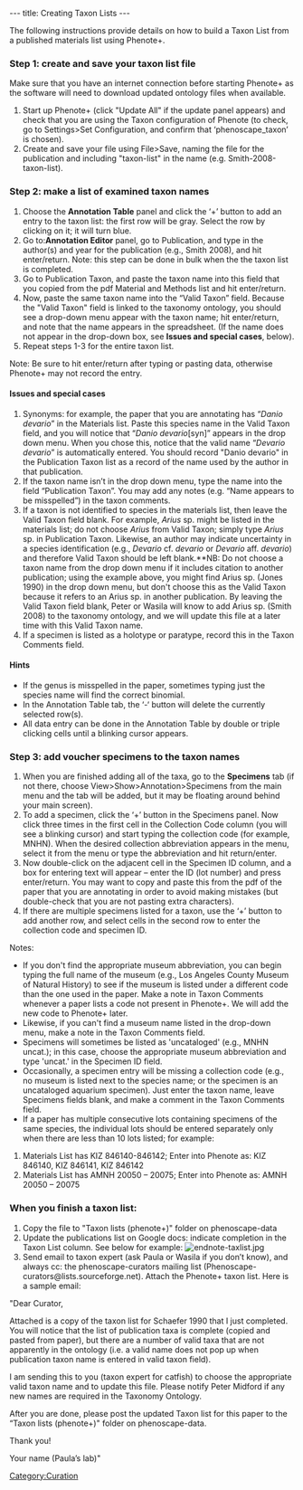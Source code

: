 ---
title: Creating Taxon Lists
---

The following instructions provide details on how to build a Taxon List from a published materials list using Phenote+.

===Step 1: create and save your taxon list file===


Make sure that you have an internet connection before starting Phenote+ as the software will need to download updated ontology files when available.

#Start up Phenote+ (click "Update All" if the update panel appears) and check that you are using the Taxon configuration of Phenote (to check, go to Settings>Set Configuration, and confirm that ‘phenoscape_taxon’ is chosen).
#Create and save your file using File>Save, naming the file for the publication and including "taxon-list" in the name (e.g. Smith-2008-taxon-list).

===Step 2: make a list of examined taxon names===

#Choose the '''Annotation Table''' panel and click the ‘+’ button to add an entry to the taxon list: the first row will be gray.  Select the row by clicking on it; it will turn blue.
#Go to:''' Annotation Editor''' panel, go to Publication, and type in the author(s) and year for the publication (e.g., Smith 2008), and hit enter/return.  Note: this step can be done in bulk when the the taxon list is completed.
#Go to Publication Taxon, and paste the taxon name into this field that you copied from the pdf Material and Methods list and hit enter/return.
#Now, paste the same taxon name into the “Valid Taxon” field.  Because the "Valid Taxon" field is linked to the taxonomy ontology, you should see a drop-down menu appear with the taxon name; hit enter/return, and note that the name appears in the spreadsheet. (If the name does not appear in the drop-down box, see '''Issues and special cases''', below).
#Repeat steps 1-3 for the entire taxon list.

Note: Be sure to hit enter/return after typing or pasting data, otherwise Phenote+ may not record the entry.

====Issues and special cases====
#Synonyms: for example, the paper that you are annotating has “''Danio devario''” in the Materials list.  Paste this species name in the Valid Taxon field, and you will notice that “''Danio devario''[syn]” appears in the drop down menu.  When you chose this,  notice that the valid name “''Devario devario''” is automatically entered.  You should record "Danio devario" in the Publication Taxon list as a record of the name used by the author in that publication.
#If the taxon name isn’t in the drop down menu, type the name into the field “Publication Taxon”.  You may add any notes (e.g. “Name appears to be misspelled”) in the taxon comments.
#If a taxon is not identified to species in the materials list, then leave the Valid Taxon field blank.  For example, ''Arius'' sp. might be listed in the materials list; do not choose ''Arius'' from Valid Taxon; simply type ''Arius'' sp. in Publication Taxon.  Likewise, an author may indicate uncertainty in a species identification (e.g., ''Devario'' cf. ''devario'' or ''Devario'' aff. ''devario'') and therefore Valid Taxon should be left blank.**NB: Do not choose a taxon name from the drop down menu if it includes citation to another publication; using the example above, you might find Arius sp. (Jones 1990) in the drop down menu, but don't choose this as the Valid Taxon because it refers to an Arius sp. in another publication. By leaving the Valid Taxon field blank, Peter or Wasila will know to add Arius sp. (Smith 2008) to the taxonomy ontology, and we will update this file at a later time with this Valid Taxon name.
#If a specimen is listed as a holotype or paratype, record this in the Taxon Comments field.

====Hints====
*If the genus is misspelled in the paper, sometimes typing just the species name will find the correct binomial.
*In the Annotation Table tab, the ‘-‘ button will delete the currently selected row(s).
*All data entry can be done in the Annotation Table by double or triple clicking cells until a blinking cursor appears.

===Step 3: add voucher specimens to the taxon names===

#When you are finished adding all of the taxa, go to the '''Specimens''' tab (if not there, choose View>Show>Annotation>Specimens from the main menu and the tab will be added, but it may be floating around behind your main screen).
#To add a specimen, click the ‘+’ button in the Specimens panel.  Now click three times in the first cell in the Collection Code column (you will see a blinking cursor) and start typing the collection code (for example, MNHN).  When the desired collection abbreviation appears in the menu, select it from the menu or type the abbreviation and hit return/enter.
#Now double-click on the adjacent cell in the Specimen ID column, and a box for entering text will appear – enter the ID (lot number) and press enter/return.  You may want to copy and paste this from the pdf of the paper that you are annotating in order to avoid making mistakes (but double-check that you are not pasting extra characters).
#If there are multiple specimens listed for a taxon, use the ‘+’ button to add another row, and select cells in the second row to enter the collection code and specimen ID.

Notes:
*If you don't find the appropriate museum abbreviation, you can begin typing the full name of the museum (e.g., Los Angeles County Museum of Natural History) to see if the museum is listed under a different code than the one used in the paper.  Make a note in Taxon Comments whenever a paper lists a code not present in Phenote+.  We will add the new code to Phenote+ later.
*Likewise, if you can't find a museum name listed in the drop-down menu, make a note in the Taxon Comments field.
*Specimens will sometimes be listed as 'uncataloged' (e.g., MNHN uncat.); in this case, choose the appropriate museum abbreviation and type 'uncat.' in the Specimen ID field.
*Occasionally, a specimen entry will be missing a collection code (e.g., no museum is listed next to the species name; or the specimen is an uncataloged aquarium specimen).  Just enter the taxon name, leave Specimens fields blank, and make a comment in the Taxon Comments field.
*If a paper has multiple consecutive lots containing specimens of the same species, the individual lots should be entered separately only when there are less than 10 lots listed; for example:
#Materials List has KIZ 846140-846142;  Enter into Phenote as: KIZ 846140, KIZ 846141, KIZ 846142
#Materials List has AMNH 20050 – 20075;  Enter into Phenote as: AMNH 20050 – 20075

===When you finish a taxon list:===
#Copy the file to "Taxon lists (phenote+)" folder on phenoscape-data
# Update the publications list on Google docs: indicate completion in the Taxon List column.  See below for example: [[Image:endnote-taxlist.jpg]]
#Send email to taxon expert (ask Paula or Wasila if you don’t know), and always cc: the phenoscape-curators mailing list (Phenoscape-curators@lists.sourceforge.net). Attach the Phenote+ taxon list.  Here is a sample email:

"Dear Curator,

Attached is a copy of the taxon list for Schaefer 1990 that I just completed.  You will notice that the list of publication taxa is complete (copied and pasted from paper), but there are a number of valid taxa that are not apparently in the ontology (i.e. a valid name does not pop up when publication taxon name is entered in valid taxon field).

I am sending this to you (taxon expert for catfish) to choose the appropriate valid taxon name and to update this file. Please notify Peter Midford if any new names are required in the Taxonomy Ontology.

After you are done, please post the updated Taxon list for this paper to the “Taxon lists (phenote+)" folder on phenoscape-data.

Thank you!

Your name (Paula’s lab)"

[[Category:Curation]]